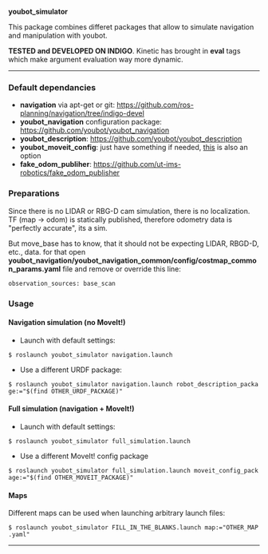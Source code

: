 ''' youbot_simulator '''

This package combines differet packages that allow to simulate navigation and manipulation with youbot.

''' TESTED and DEVELOPED ON INDIGO '''. Kinetic has brought in '''eval''' tags which make argument evaluation way more dynamic.
----
=== Default dependancies ===
* '''navigation''' via apt-get or git: https://github.com/ros-planning/navigation/tree/indigo-devel
* '''youbot_navigation''' configuration package: https://github.com/youbot/youbot_navigation
* '''youbot_description''': https://github.com/youbot/youbot_description
* '''youbot_moveit_config''': just have something if needed, [https://github.com/svenschneider/youbot-manipulation/tree/indigo/youbot_moveit this] is also an option
* '''fake_odom_publiher''': https://github.com/ut-ims-robotics/fake_odom_publisher

=== Preparations ===
Since there is no LIDAR or RBG-D cam simulation, there is no localization. TF (map -> odom) is statically published, therefore odometry data is "perfectly accurate", its a sim.

But move_base has to know, that it should not be expecting LIDAR, RBGD-D, etc., data. for that open ''' youbot_navigation/youbot_navigation_common/config/costmap_common_params.yaml''' file and remove or override this line: 
 observation_sources: base_scan

=== Usage ===
==== Navigation simulation (no MoveIt!) ====
* Launch with default settings:
 $ roslaunch youbot_simulator navigation.launch

* Use a different URDF package:
 $ roslaunch youbot_simulator navigation.launch robot_description_package:="$(find OTHER_URDF_PACKAGE)"

==== Full simulation (navigation + MoveIt!) ====
* Launch with default settings:
 $ roslaunch youbot_simulator full_simulation.launch

* Use a different MoveIt! config package
 $ roslaunch youbot_simulator full_simulation.launch moveit_config_package:="$(find OTHER_MOVEIT_PACKAGE)"

==== Maps ====
Different maps can be used when launching arbitrary launch files:
 $ roslaunch youbot_simulator FILL_IN_THE_BLANKS.launch map:="OTHER_MAP.yaml"
----
